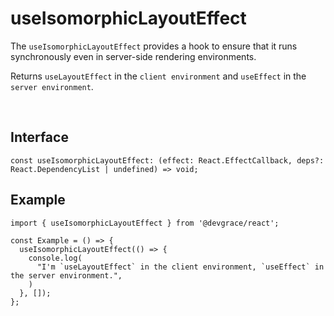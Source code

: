 # useIsomorphicLayoutEffect

The `useIsomorphicLayoutEffect` provides a hook to ensure that it runs synchronously even in server-side rendering environments.

Returns `useLayoutEffect` in the `client environment` and `useEffect` in the `server environment`.

<br />

## Interface
```tsx
const useIsomorphicLayoutEffect: (effect: React.EffectCallback, deps?: React.DependencyList | undefined) => void;
```

## Example

```tsx
import { useIsomorphicLayoutEffect } from '@devgrace/react';

const Example = () => {
  useIsomorphicLayoutEffect(() => {
    console.log(
      "I'm `useLayoutEffect` in the client environment, `useEffect` in the server environment.",
    )
  }, []);
};